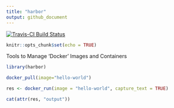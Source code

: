 ```yaml
---
title: "harbor"
output: github_document
---
```

[![Travis-CI Build Status](https://travis-ci.org/hrbrmstr/harbor.svg?branch=master)](https://travis-ci.org/hrbrmstr/harbor)

```r
knitr::opts_chunk$set(echo = TRUE)
```

Tools to Manage 'Docker' Images and Containers

```r
library(harbor)

docker_pull(image="hello-world")

res <- docker_run(image = "hello-world", capture_text = TRUE)

cat(attr(res, "output"))
```
